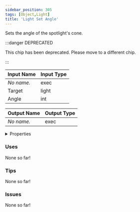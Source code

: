 ```yaml
---
sidebar_position: 305
tags: [Object,Light]
title: 'Light Set Angle'
---
```


Sets the angle of the spotlight's cone.

:::danger DEPRECATED

This chip has been deprecated. Please move to a different chip.

:::


<EsbSvg />

| Input Name | Input Type |
|-----------|-----------|
| *No name.* | exec |
| Target | light |
| Angle | int |

| Output Name | Output Type |
|-----------|-----------|
| *No name.* | exec |


<details>
  <summary>Properties</summary>
  <div>
    <div>
    <table>
      <thead>
        <tr>
          <th>Is beta required?</th>
          <th>❌</th>
        </tr>
        <tr>
          <th>Is this chip a trolling risk?</th>
          <th>❌</th>
        </tr>
        <tr>
          <th>Is this chip a role assignment risk?</th>
          <th>❌</th>
        </tr>
        <tr>
          <th>Chip UUID</th>
          <th>873d8765-9dc7-41ea-87ef-dd6e32119af8</th>
        </tr>
      </thead>
    </table>
    </div>
  </div>
</details>

### Uses

None so far!

### Tips

None so far!

### Issues

None so far!